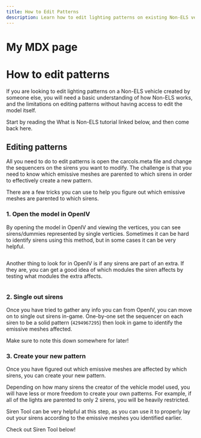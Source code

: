 ```yaml
---
title: How to Edit Patterns
description: Learn how to edit lighting patterns on existing Non-ELS vehicles.
---
```



# My MDX page

# How to edit patterns

If you are looking to edit lighting patterns on a Non-ELS vehicle created by someone else, you will need a basic understanding of how Non-ELS works,
and the limitations on editing patterns without having access to edit the model itself.

Start by reading the What is Non-ELS tutorial linked below, and then come back here.

<div className="nx-grid lg:nx-grid-cols-2 nx-gap-4 nx-mt-4">
  <PageCard 
    name="What is Non-ELS?"  link="/tutorials/what-is-non-els"
    description="Learn about what Non-ELS is, and how it works."
  />
</div>

## Editing patterns

All you need to do to edit patterns is open the carcols.meta file and change the sequencers on the sirens you want to modify.
The challenge is that you need to know which emissive meshes are parented to which sirens in order to effectively create a new pattern.

There are a few tricks you can use to help you figure out which emissive meshes are parented to which sirens.

### 1. Open the model in OpenIV

By opening the model in OpenIV and viewing the vertices, you can see sirens/dummies represented by single verticies. Sometimes it can be
hard to identify sirens using this method, but in some cases it can be very helpful.

<img
  alt=""
  src="https://media.discordapp.net/attachments/604451673288474624/1123375607930175659/image.png"
  className="nx-rounded-lg nx-mt-6"
/>

Another thing to look for in OpenIV is if any sirens are part of an extra. If they are, you can get a good idea of which modules the siren
affects by testing what modules the extra affects.

<img
  alt=""
  src="https://media.discordapp.net/attachments/604451673288474624/1123375643153932338/image.png"
  className="nx-rounded-lg nx-mt-6"
/>

### 2. Single out sirens

Once you have tried to gather any info you can from OpenIV, you can move on to single out sirens in-game. One-by-one set the sequencer on each siren to be
a solid pattern (``4294967295``) then look in game to identify the emissive meshes affected.

Make sure to note this down somewhere for later!

### 3. Create your new pattern

Once you have figured out which emissive meshes are affected by which sirens, you can create your new pattern.

Depending on how many sirens the creator of the vehicle model used, you will have less or more freedom to create your own patterns. For example, if all of the
lights are parented to only 2 sirens, you will be heavily restricted.

Siren Tool can be very helpful at this step, as you can use it to properly lay out your sirens according to the emissive meshes you identified earlier.

Check out Siren Tool below!

<div className="nx-grid lg:nx-grid-cols-2 nx-gap-4 nx-mt-4">
  <PageCard 
    name="Siren Tool"  link="/siren-tool/intro"
    description="Learn about Siren Tool, a tool for visually generating sequencers."
  />
</div>